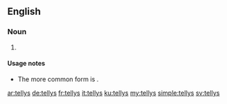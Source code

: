 ==English==

===Noun===
{{head|en|noun plural form}}

# {{label|en|nonstandard}} {{plural of|telly|lang=en}}

====Usage notes====
* The more common form is {{term|tellies}}.

[[ar:tellys]]
[[de:tellys]]
[[fr:tellys]]
[[it:tellys]]
[[ku:tellys]]
[[my:tellys]]
[[simple:tellys]]
[[sv:tellys]]